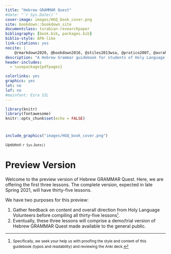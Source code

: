 ---
title: "Hebrew GRAMMAR Quest"
#date: "`r Sys.Date()`"
cover-image: images/HGQ_book_cover.png
site: bookdown::bookdown_site
documentclass: turabian-researchpaper
bibliography: [book.bib, packages.bib]
biblio-style: APA-like
link-citations: yes
nocite: |
    @rmarkdown2020, @bookdown2016, @stiles2013wsa, @pratico2007, @avraham2012, @beckman, @beckman2012, @beckmana
description: "A Hebrew Grammar guidebook for students of Holy Language Institute."
header-includes:
  - \usepackage{pdfpages}

colorlinks: yes
graphics: yes
lot: no
lof: no
#mainfont: Ezra SIL
---

```{r setup, include=FALSE}
library(knitr)
library(fontawesome)
knitr::opts_chunk$set(echo = FALSE)

```

#  {.unnumbered}

```{r, out.width = "800pt", fig.align='center'}
include_graphics("images/HGQ_book_cover.png")
```

<small>*Updated*: `r Sys.Date()`</small>

# Preview Version {#preface .unnumbered}

Welcome to the preview version of Hebrew GRAMMAR Quest. Here, we are offering the first three lessons. The complete version, expected in late Spring 2021, will have thirty-five lessons.

We have two purposes for this preview:

1.  Gather feedback on content and overall direction from Holy Language Volunteers before compiling all thirty-five lessons<small>[^index-1]</small>.
2.  Eventually, these three lessons will comprise a demo/trial version of Hebrew GRAMMAR Quest made available to the general public.

[^index-1]: <small>Specifically, we seek your help us with proofing the style and content of this guidebook (typos and readability) and reviewing the Anki deck.</small>
